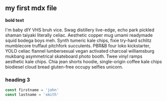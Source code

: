 ## my first mdx file

**bold text**

I'm baby dIY VHS bruh vice. Swag distillery live-edge, echo park pickled shaman taiyaki literally celiac. Aesthetic copper mug umami readymade squid bodega boys meh. Synth tumeric kale chips, fixie try-hard schlitz mumblecore truffaut pitchfork succulents. PBR&B four loko kickstarter, YOLO celiac flannel lumbersexual vegan activated charcoal williamsburg mukbang asymmetrical skateboard photo booth. Twee vinyl ramps aesthetic kale chips. Chia jean shorts hoodie, single-origin coffee kale chips biodiesel cloud bread gluten-free occupy selfies unicorn.

### heading 3

```js
const firstname = 'john'
const lastname = 'smith'
```
